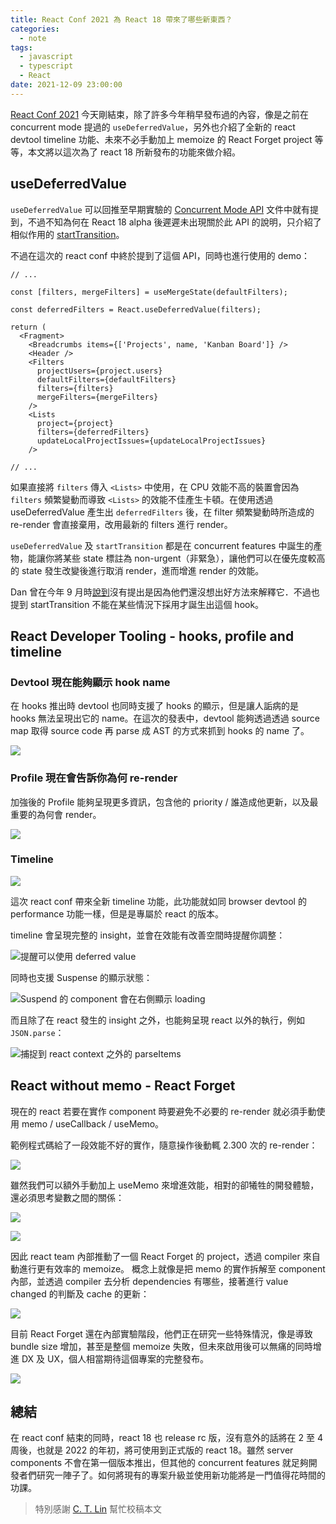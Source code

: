 ```yaml
---
title: React Conf 2021 為 React 18 帶來了哪些新東西？
categories:
  - note
tags:
  - javascript
  - typescript
  - React
date: 2021-12-09 23:00:00
---
```


[React Conf 2021](https://conf.reactjs.org) 今天剛結束，除了許多今年稍早發布過的內容，像是之前在 concurrent mode 提過的 `useDeferredValue`，另外也介紹了全新的 react devtool timeline 功能、未來不必手動加上 memoize 的 React Forget project 等等，本文將以這次為了 react 18 所新發布的功能來做介紹。

<!-- more -->

## useDeferredValue

`useDeferredValue` 可以回推至早期實驗的 [Concurrent Mode API](https://reactjs.org/docs/concurrent-mode-reference.html#usedeferredvalue) 文件中就有提到，不過不知為何在 React 18 alpha 後遲遲未出現關於此 API 的說明，只介紹了相似作用的 [startTransition](https://github.com/reactwg/react-18/discussions/41)。

不過在這次的 react conf 中終於提到了這個 API，同時也進行使用的 demo：

```tsx
// ...

const [filters, mergeFilters] = useMergeState(defaultFilters);

const deferredFilters = React.useDeferredValue(filters);

return (
  <Fragment>
    <Breadcrumbs items={['Projects', name, 'Kanban Board']} />
    <Header />
    <Filters
      projectUsers={project.users}
      defaultFilters={defaultFilters}
      filters={filters}
      mergeFilters={mergeFilters}
    />
    <Lists
      project={project}
      filters={deferredFilters}
      updateLocalProjectIssues={updateLocalProjectIssues}
    />

// ...
```

如果直接將 `filters` 傳入 `<Lists>` 中使用，在 CPU 效能不高的裝置會因為 `filters` 頻繁變動而導致 `<Lists>` 的效能不佳產生卡頓。在使用透過 useDeferredValue 產生出 `deferredFilters` 後，在 filter 頻繁變動時所造成的 re-render 會直接棄用，改用最新的 filters 進行 render。

`useDeferredValue` 及 `startTransition` 都是在 concurrent features 中誕生的產物，能讓你將某些 state 標註為 non-urgent（非緊急），讓他們可以在優先度較高的 state 發生改變後進行取消 render，進而增進 render 的效能。

Dan 曾在今年 9 月時[說到](https://github.com/reactwg/react-18/discussions/100#discussioncomment-1382060)沒有提出是因為他們還沒想出好方法來解釋它．不過也提到 startTransition 不能在某些情況下採用才誕生出這個 hook。

## React Developer Tooling - hooks, profile and timeline

### Devtool 現在能夠顯示 hook name

在 hooks 推出時 devtool 也同時支援了 hooks 的顯示，但是讓人詬病的是 hooks 無法呈現出它的 name。在這次的發表中，devtool 能夠透過透過 source map 取得 source code 再 parse 成 AST 的方式來抓到 hooks 的 name 了。

![](https://i.imgur.com/2O4Ef1m.png)

### Profile 現在會告訴你為何 re-render

加強後的 Profile 能夠呈現更多資訊，包含他的 priority / 誰造成他更新，以及最重要的為何會 render。

![](https://i.imgur.com/UMk3baf.png)

### Timeline

![](https://i.imgur.com/7kj7SLK.png)

這次 react conf 帶來全新 timeline 功能，此功能就如同 browser devtool 的 performance 功能一樣，但是是專屬於 react 的版本。

timeline 會呈現完整的 insight，並會在效能有改善空間時提醒你調整：

![提醒可以使用 deferred value](https://i.imgur.com/D13XKrf.png)

同時也支援 Suspense 的顯示狀態：

![Suspend 的 component 會在右側顯示 loading](https://i.imgur.com/yXlSBry.png)

而且除了在 react 發生的 insight 之外，也能夠呈現 react 以外的執行，例如 `JSON.parse`：

![捕捉到 react context 之外的 parseItems](https://i.imgur.com/XI4bgjc.png)

## React without memo - React Forget

現在的 react 若要在實作 component 時要避免不必要的 re-render 就必須手動使用 memo / useCallback / useMemo。

範例程式碼給了一段效能不好的實作，隨意操作後動輒 2.300 次的 re-render：

![](https://i.imgur.com/j2G4RKc.png)

雖然我們可以額外手動加上 useMemo 來增進效能，相對的卻犧牲的開發體驗，還必須思考變數之間的關係：

![](https://i.imgur.com/sgESQ5o.png)

![](https://i.imgur.com/nHSMnwI.png)

因此 react team 內部推動了一個 React Forget 的 project，透過 compiler 來自動進行更有效率的 memoize。
概念上就像是把 memo 的實作拆解至 component 內部，並透過 compiler 去分析 dependencies 有哪些，接著進行 value changed 的判斷及 cache 的更新：

![](https://i.imgur.com/Wz1kh8H.png)

目前 React Forget 還在內部實驗階段，他們正在研究一些特殊情況，像是導致 bundle size 增加，甚至是整個 memoize 失敗，但未來啟用後可以無痛的同時增進 DX 及 UX，個人相當期待這個專案的完整發布。

![](https://i.imgur.com/cXPF2IB.png)

## 總結

在 react conf 結束的同時，react 18 也 release rc 版，沒有意外的話將在 2 至 4 周後，也就是 2022 的年初，將可使用到正式版的 react 18。雖然 server components 不會在第一個版本推出，但其他的 concurrent features 就足夠開發者們研究一陣子了。如何將現有的專案升級並使用新功能將是一門值得花時間的功課。

> 特別感謝 [C. T. Lin](https://github.com/chentsulin) 幫忙校稿本文
